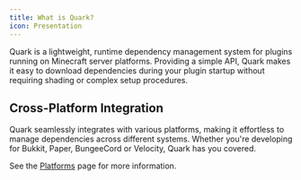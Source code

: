 ```yaml
---
title: What is Quark?
icon: Presentation
---
```


Quark is a lightweight, runtime dependency management system for plugins running on Minecraft server platforms. 
Providing a simple API, Quark makes it easy to download dependencies during your plugin startup without requiring shading or complex setup procedures.

## Cross-Platform Integration

Quark seamlessly integrates with various platforms, making it effortless to manage dependencies across different systems.
Whether you're developing for Bukkit, Paper, BungeeCord or Velocity, Quark has you covered.

See the [Platforms](/docs/quark/supported-platforms) page for more information.
